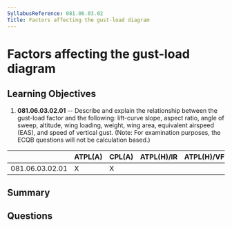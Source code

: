 ```yaml
---
SyllabusReference: 081.06.03.02
Title: Factors affecting the gust-load diagram
---
```


# Factors affecting the gust-load diagram

## Learning Objectives

1. **081.06.03.02.01** -- Describe and explain the relationship between the
   gust-load factor and the following: lift-curve slope, aspect ratio, angle of
   sweep, altitude, wing loading, weight, wing area, equivalent airspeed (EAS),
   and speed of vertical gust. (Note: For examination purposes, the ECQB
   questions will not be calculation based.)

|                 | ATPL(A) | CPL(A) | ATPL(H)/IR | ATPL(H)/VFR | CPL(H) | IR  | CBIR(A) |
| --------------- | ------- | ------ | ---------- | ----------- | ------ | --- | ------- |
| 081.06.03.02.01 | X       | X      |            |             |        |     |         |

## Summary

## Questions
